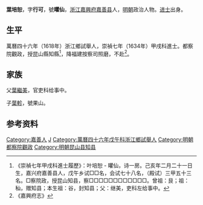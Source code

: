 '''葉培恕'''，字'''行可'''，號'''㬬仙'''，[[浙江|浙江]][[嘉興府|嘉興府]][[嘉善县|嘉善县]]人，[[明朝|明朝]]政治人物。[[进士|进士]]出身。

==生平==
萬曆四十六年（1618年）浙江鄉試舉人，崇禎七年（1634年）甲戌科進士。都察院觀政，授昆山縣知縣<ref>《崇禎七年甲戌科進士履歷》：叶培恕 - 㬬仙，诗一房。己亥年二月二十一日生，嘉兴府嘉善县人，戊午乡试□□名，会试七十八名，（殿试）三甲五十三名。□察院政，授昆山知县，察□□□□□□□□□□□□。曾祖：艮；祖：秈，赠知县；本生祖：谷，封知县；父：继美，吏科左给事中。</ref>，降福建按察司照磨，不赴<ref>《嘉興府志》</ref>。

== 家族 ==
父[[葉繼美|葉繼美]]，官吏科给事中。

子[[葉軫|葉軫]]，號果山。

==参考资料==
{{reflist}}

{{崇禎七年甲戌科殿試金榜}}

{{Authority control}}

{{DEFAULTSORT:Ye葉}}
[[Category:嘉善人|Category:嘉善人]]
[[Category:葉姓|J]]
[[Category:萬曆四十六年戊午科浙江鄉試舉人|Category:萬曆四十六年戊午科浙江鄉試舉人]]
[[Category:明朝都察院觀政|Category:明朝都察院觀政]]
[[Category:明朝昆山县知县|Category:明朝昆山县知县]]


{{清朝人物小作品}}